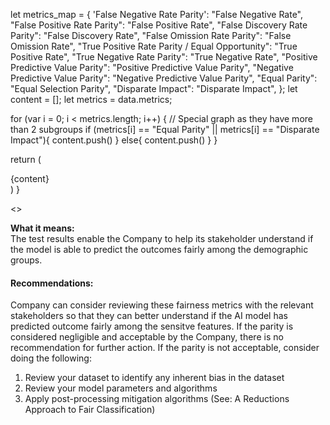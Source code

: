

  let metrics_map = {
    'False Negative Rate Parity': "False Negative Rate",
    "False Positive Rate Parity": "False Positive Rate",
    "False Discovery Rate Parity": "False Discovery Rate",
    "False Omission Rate Parity": "False Omission Rate",
    "True Positive Rate Parity / Equal Opportunity": "True Positive Rate",
    "True Negative Rate Parity": "True Negative Rate",
    "Positive Predictive Value Parity": "Positive Predictive Value Parity",
    "Negative Predictive Value Parity": "Negative Predictive Value Parity",
    "Equal Parity": "Equal Selection Parity",
    "Disparate Impact": "Disparate Impact",
  };
  let content = [];
  let metrics = data.metrics;
  
  for (var i = 0; i < metrics.length; i++) {
    // Special graph as they have more than 2 subgroups
    if (metrics[i] == "Equal Parity" || metrics[i] == "Disparate Impact"){
      content.push(<InterpretationChart2
        metric={metrics_map[metrics[0]]}
        container={container}
        data={results}
      />)
    }
    else{
      content.push(<InterpretationChart
        metric={metrics_map[metrics[i]]}
        container={container}
        data={results}
      />)
      }
    }

  return (
    <div>{content}</div>
  )
}

<>
  <div>
    <b>What it means:</b>
    <br/>
    The test results enable the Company to help its stakeholder understand if the model is able to predict the outcomes fairly among the demographic groups.
    <GetInterpretation
      data={props.getIBData(ib_cid)}
      container={props.container}
      results={props.getResults(cid)}
    />
  </div>

<div>
    <h4><b>Recommendations:</b> </h4>
    <p>Company can consider reviewing these fairness metrics with the relevant stakeholders so that they can better understand if the AI model has predicted outcome fairly among the sensitve features. If the parity is considered negligible and acceptable by the Company, there is no recommendation for further action. If the parity is not acceptable, consider doing the following:</p>
    <ol>
        <li>Review your dataset to identify any inherent bias in the dataset</li>
        <li>Review your model parameters and algorithms</li>
        <li>Apply post-processing mitigation algorithms (See: A Reductions Approach to Fair Classification)</li>
    </ol>
</div>
</>
